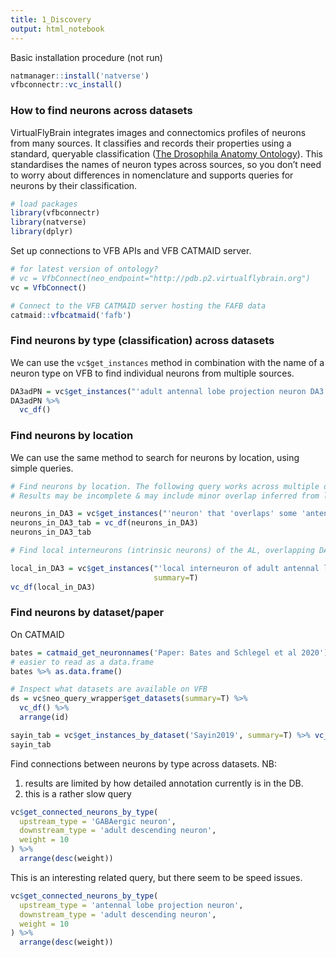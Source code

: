 ```yaml
---
title: 1_Discovery
output: html_notebook
---
```


Basic installation procedure (not run)

```r
natmanager::install('natverse')
vfbconnectr::vc_install()
```

### How to find neurons across datasets

VirtualFlyBrain integrates images and connectomics profiles of neurons from many sources.  It classifies and records their properties using a standard, queryable classification ([The Drosophila Anatomy Ontology](https://www.ebi.ac.uk/ols/ontologies/fbbt)). This standardises the names of neuron types across sources, so you don't need to worry about differences in nomenclature and supports queries for neurons by their classification. 

```r
# load packages
library(vfbconnectr)
library(natverse)
library(dplyr)
```

Set up connections to VFB APIs and VFB CATMAID server.

```r
# for latest version of ontology?
# vc = VfbConnect(neo_endpoint="http://pdb.p2.virtualflybrain.org")
vc = VfbConnect()

# Connect to the VFB CATMAID server hosting the FAFB data
catmaid::vfbcatmaid('fafb')
```

### Find neurons by type (classification) across datasets

We can use the `vc$get_instances` method in combination with the name of a neuron type on VFB to find individual neurons from multiple sources.

```r
DA3adPN = vc$get_instances("'adult antennal lobe projection neuron DA3 adPN'", summary=T) 
DA3adPN %>%
  vc_df()
```

### Find neurons by location

We can use the same method to search for neurons by location, using simple queries.

```r
# Find neurons by location. The following query works across multiple data sources and both sides of the brain.  
# Results may be incomplete & may include minor overlap inferred from low synapse counts

neurons_in_DA3 = vc$get_instances("'neuron' that 'overlaps' some 'antennal lobe glomerulus DA3'", summary=T)
neurons_in_DA3_tab = vc_df(neurons_in_DA3)
neurons_in_DA3_tab
```

```r
# Find local interneurons (intrinsic neurons) of the AL, overlapping DA3:

local_in_DA3 = vc$get_instances("'local interneuron of adult antennal lobe' that 'overlaps' some 'antennal lobe glomerulus DA3'",
                                summary=T)
vc_df(local_in_DA3)
```


### Find neurons by dataset/paper

On CATMAID

```r
bates = catmaid_get_neuronnames('Paper: Bates and Schlegel et al 2020')
# easier to read as a data.frame
bates %>% as.data.frame()

```

```r
# Inspect what datasets are available on VFB
ds = vc$neo_query_wrapper$get_datasets(summary=T) %>% 
  vc_df() %>%
  arrange(id)
```

```r
sayin_tab = vc$get_instances_by_dataset('Sayin2019', summary=T) %>% vc_df()
sayin_tab
```
Find connections between neurons by type across datasets. NB: 

1. results are limited by how detailed annotation currently is in the DB.
2. this is a rather slow query 

```r
vc$get_connected_neurons_by_type(
  upstream_type = 'GABAergic neuron',
  downstream_type = 'adult descending neuron',
  weight = 10
) %>%
  arrange(desc(weight))
```


This is an interesting related query, but there seem to be speed issues.

```r
vc$get_connected_neurons_by_type(
  upstream_type = 'antennal lobe projection neuron',
  downstream_type = 'adult descending neuron',
  weight = 10
) %>%
  arrange(desc(weight))
```

